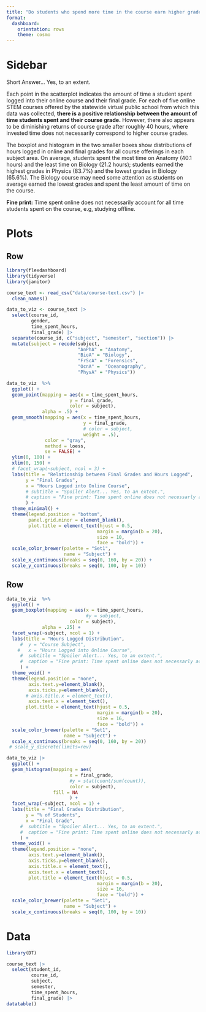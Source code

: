 ```yaml
---
title: "Do students who spend more time in the course earn higher grades?"
format: 
  dashboard:
    orientation: rows
    theme: cosmo
---
```


# Sidebar {.sidebar}

Short Answer... Yes, to an extent.

Each point in the scatterplot indicates the amount of time a student spent logged into their online course and their final grade. For each of five online STEM courses offered by the statewide virtual public school from which this data was collected, **there is a positive relationship between the amount of time students spent and their course grade.** However, there also appears to be diminishing returns of course grade after roughly 40 hours, where invested time does not necessarily correspond to higher course grades.

The boxplot and histogram in the two smaller boxes show distributions of hours logged in online and final grades for all course offerings in each subject area. On average, students spent the most time on Anatomy (40.1 hours) and the least time on Biology (21.2 hours); students earned the highest grades in Physics (83.7%) and the lowest grades in Biology (65.6%). The Biology course may need some attention as students on average earned the lowest grades and spent the least amount of time on the course.

**Fine print:** Time spent online does not necessarily account for all time students spent on the course, e.g, studying offline.

# Plots

## Row {height="60%"}

```r
library(flexdashboard)
library(tidyverse)
library(janitor)

course_text <- read_csv("data/course-text.csv") |>
  clean_names()

data_to_viz <- course_text |>
  select(course_id, 
         gender,
         time_spent_hours, 
         final_grade) |>
  separate(course_id, c("subject", "semester", "section")) |>
  mutate(subject = recode(subject, 
                          "AnPhA" = "Anatomy",
                          "BioA" = "Biology", 
                          "FrScA" = "Forensics", 
                          "OcnA" =  "Oceanography", 
                          "PhysA" = "Physics"))

data_to_viz  %>% 
  ggplot() +
  geom_point(mapping = aes(x = time_spent_hours, 
                       y = final_grade,
                       color = subject),
             alpha = .5) +
  geom_smooth(mapping = aes(x = time_spent_hours, 
                            y = final_grade,
                            # color = subject,
                            weight = .5),
              color = "gray", 
              method = loess,
              se = FALSE) +
  ylim(0, 100) + 
  xlim(0, 150) +
  # facet_wrap(~subject, ncol = 3) +
  labs(title = "Relationship between Final Grades and Hours Logged",
       y = "Final Grades",
       x = "Hours Logged into Online Course",
       # subtitle = "Spoiler Alert... Yes, to an extent.",
       # caption = "Fine print: Time spent online does not necessarly account for all time students spent on the course, e.g, studying offline."
       ) +
  theme_minimal() +
  theme(legend.position = "bottom",
        panel.grid.minor = element_blank(),
        plot.title = element_text(hjust = 0.5,
                                 margin = margin(b = 20),
                                 size = 10,
                                 face = "bold")) +
  scale_color_brewer(palette = "Set1",
                     name = "Subject") +
  scale_x_continuous(breaks = seq(0, 160, by = 20)) +
  scale_y_continuous(breaks = seq(0, 100, by = 10))
```

## Row {height="40%"}

```r
data_to_viz  %>% 
  ggplot() +
  geom_boxplot(mapping = aes(x = time_spent_hours,
                             #y = subject, 
                       color = subject),
             alpha = .25) +
  facet_wrap(~subject, ncol = 1) +
  labs(title = "Hours Logged Distribution",
     #  y = "Course Subject",
    #   x = "Hours Logged into Online Course",
     #  subtitle = "Spoiler Alert... Yes, to an extent.",
     #  caption = "Fine print: Time spent online does not necessarly account for all time students spent on the course, e.g, studying offline."
     ) +
  theme_void() +
  theme(legend.position = "none",
        axis.text.y=element_blank(),
        axis.ticks.y=element_blank(),
       # axis.title.x = element_text(),
        axis.text.x = element_text(),
       plot.title = element_text(hjust = 0.5,
                                 margin = margin(b = 20),
                                 size = 16,
                                 face = "bold")) +
  scale_color_brewer(palette = "Set1",
                     name = "Subject") +
  scale_x_continuous(breaks = seq(0, 160, by = 20))
 # scale_y_discrete(limits=rev)
```

```r
data_to_viz |>
  ggplot() +
  geom_histogram(mapping = aes(
                       x = final_grade,
                       #y = stat(count/sum(count)),
                       color = subject),
                 fill = NA
                       ) +
  facet_wrap(~subject, ncol = 1) +
  labs(title = "Final Grades Distribution",
       y = "% of Students",
       x = "Final Grade",
     #  subtitle = "Spoiler Alert... Yes, to an extent.",
     #  caption = "Fine print: Time spent online does not necessarly account for all time students spent on the course, e.g, studying offline."
     ) +
  theme_void() +
  theme(legend.position = "none",
        axis.text.y=element_blank(),
        axis.ticks.y=element_blank(),
        axis.title.x = element_text(),
        axis.text.x = element_text(),
        plot.title = element_text(hjust = 0.5,
                                 margin = margin(b = 20),
                                 size = 16,
                                 face = "bold")) +
  scale_color_brewer(palette = "Set1",
                     name = "Subject") +
  scale_x_continuous(breaks = seq(0, 100, by = 10))
```

# Data

```r
library(DT)

course_text |>
  select(student_id,
         course_id,
         subject,
         semester,
         time_spent_hours,
         final_grade) |>
datatable()
```
